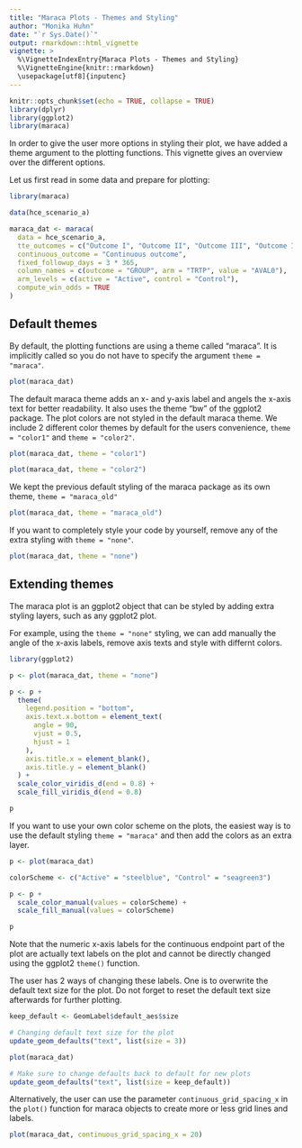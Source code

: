 ```yaml
---
title: "Maraca Plots - Themes and Styling"
author: "Monika Huhn"
date: "`r Sys.Date()`"
output: rmarkdown::html_vignette
vignette: >
  %\VignetteIndexEntry{Maraca Plots - Themes and Styling}
  %\VignetteEngine{knitr::rmarkdown}
  \usepackage[utf8]{inputenc}
---
```



```r
knitr::opts_chunk$set(echo = TRUE, collapse = TRUE)
library(dplyr)
library(ggplot2)
library(maraca)
```

In order to give the user more options in styling their plot,
we have added a theme argument to the plotting functions.
This vignette gives an overview over the different options.

Let us first read in some data and prepare for plotting:
```r
library(maraca)

data(hce_scenario_a)

maraca_dat <- maraca(
  data = hce_scenario_a,
  tte_outcomes = c("Outcome I", "Outcome II", "Outcome III", "Outcome IV"),
  continuous_outcome = "Continuous outcome",
  fixed_followup_days = 3 * 365,
  column_names = c(outcome = "GROUP", arm = "TRTP", value = "AVAL0"),
  arm_levels = c(active = "Active", control = "Control"),
  compute_win_odds = TRUE
)
```

## Default themes

By default, the plotting functions are using a theme called
"maraca". It is implicitly called so you do not have to specify
the argument `theme = "maraca"`.

```r
plot(maraca_dat)
```

The default maraca theme adds an x- and y-axis label and angels the
x-axis text for better readability. It also uses the theme "bw"
of the ggplot2 package.
The plot colors are not styled in the default maraca theme. We include
2 different color themes by default for the users convenience,
`theme = "color1"` and `theme = "color2"`.

```r
plot(maraca_dat, theme = "color1")
```

```r
plot(maraca_dat, theme = "color2")
```

We kept the previous default styling of the maraca package as its
own theme, `theme = "maraca_old"`

```r
plot(maraca_dat, theme = "maraca_old")
```

If you want to completely style your code by yourself, remove any
of the extra styling with `theme = "none"`.

```r
plot(maraca_dat, theme = "none")
```


## Extending themes

The maraca plot is an ggplot2 object that can be styled by
adding extra styling layers, such as any ggplot2 plot.

For example, using the `theme = "none"` styling, we can add
manually the angle of the x-axis labels, remove axis texts
and style with differnt colors.

```r
library(ggplot2)

p <- plot(maraca_dat, theme = "none")

p <- p +
  theme(
    legend.position = "bottom",
    axis.text.x.bottom = element_text(
      angle = 90,
      vjust = 0.5,
      hjust = 1
    ),
    axis.title.x = element_blank(),
    axis.title.y = element_blank()
  ) +
  scale_color_viridis_d(end = 0.8) +
  scale_fill_viridis_d(end = 0.8)

p
```

If you want to use your own color scheme on the plots,
the easiest way is to use the default styling `theme = "maraca"`
and then add the colors as an extra layer.

```r
p <- plot(maraca_dat)

colorScheme <- c("Active" = "steelblue", "Control" = "seagreen3")

p <- p +
  scale_color_manual(values = colorScheme) +
  scale_fill_manual(values = colorScheme)

p
```

Note that the numeric x-axis labels for the continuous endpoint part of the plot
are actually text labels on the plot and cannot be directly changed using the
ggplot2 `theme()` function.

The user has 2 ways of changing these labels. One is to overwrite the default
text size for the plot. Do not forget to reset the default text size afterwards
for further plotting.

```r
keep_default <- GeomLabel$default_aes$size

# Changing default text size for the plot
update_geom_defaults("text", list(size = 3))

plot(maraca_dat)

# Make sure to change defaults back to default for new plots
update_geom_defaults("text", list(size = keep_default))
```

Alternatively, the user can use the parameter `continuous_grid_spacing_x` in the `plot()`
function for maraca objects to create more or less grid lines and labels.

```r
plot(maraca_dat, continuous_grid_spacing_x = 20)
```




